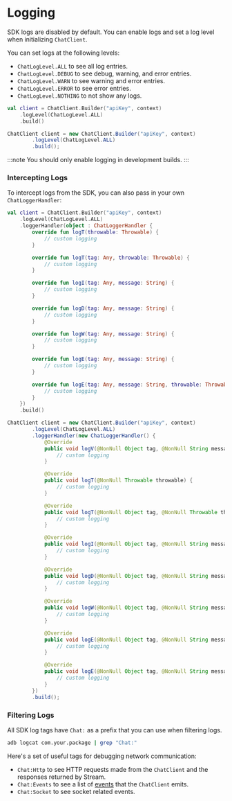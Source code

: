 
# Logging

SDK logs are disabled by default. You can enable logs and set a log level when initializing `ChatClient`.

You can set logs at the following levels:

- `ChatLogLevel.ALL` to see all log entries.
- `ChatLogLevel.DEBUG` to see debug, warning, and error entries.
- `ChatLogLevel.WARN` to see warning and error entries.
- `ChatLogLevel.ERROR` to see error entries.
- `ChatLogLevel.NOTHING` to not show any logs.

<Tabs>
<TabItem value="kotlin" label="Kotlin">

```kotlin
val client = ChatClient.Builder("apiKey", context)
    .logLevel(ChatLogLevel.ALL)
    .build()
```
</TabItem>

<TabItem value="java" label="Java">

```java
ChatClient client = new ChatClient.Builder("apiKey", context)
        .logLevel(ChatLogLevel.ALL)
        .build();
```
</TabItem>
</Tabs>

:::note
You should only enable logging in development builds.
:::

### Intercepting Logs

To intercept logs from the SDK, you can also pass in your own `ChatLoggerHandler`:

<Tabs>
<TabItem value="kotlin" label="Kotlin">

```kotlin
val client = ChatClient.Builder("apiKey", context)
    .logLevel(ChatLogLevel.ALL)
    .loggerHandler(object : ChatLoggerHandler {
        override fun logT(throwable: Throwable) {
            // custom logging
        }

        override fun logT(tag: Any, throwable: Throwable) {
            // custom logging
        }

        override fun logI(tag: Any, message: String) {
            // custom logging
        }

        override fun logD(tag: Any, message: String) {
            // custom logging
        }

        override fun logW(tag: Any, message: String) {
            // custom logging
        }

        override fun logE(tag: Any, message: String) {
            // custom logging
        }

        override fun logE(tag: Any, message: String, throwable: Throwable) {
            // custom logging
        }
    })
    .build()
```
</TabItem>

<TabItem value="java" label="Java">

```java
ChatClient client = new ChatClient.Builder("apiKey", context)
        .logLevel(ChatLogLevel.ALL)
        .loggerHandler(new ChatLoggerHandler() {
            @Override
            public void logV(@NonNull Object tag, @NonNull String message) {
                // custom logging
            }

            @Override
            public void logT(@NonNull Throwable throwable) {
                // custom logging
            }

            @Override
            public void logT(@NonNull Object tag, @NonNull Throwable throwable) {
                // custom logging
            }

            @Override
            public void logI(@NonNull Object tag, @NonNull String message) {
                // custom logging
            }

            @Override
            public void logD(@NonNull Object tag, @NonNull String message) {
                // custom logging
            }

            @Override
            public void logW(@NonNull Object tag, @NonNull String message) {
                // custom logging
            }

            @Override
            public void logE(@NonNull Object tag, @NonNull String message) {
                // custom logging
            }

            @Override
            public void logE(@NonNull Object tag, @NonNull String message, @NonNull Throwable throwable) {
                // custom logging
            }
        })
        .build();
```
</TabItem>
</Tabs>

### Filtering Logs

All SDK log tags have `Chat:` as a prefix that you can use when filtering logs.

```bash
adb logcat com.your.package | grep "Chat:"
```

Here's a set of useful tags for debugging network communication:

- `Chat:Http` to see HTTP requests made from the `ChatClient` and the responses returned by Stream.
- `Chat:Events` to see a list of [events](https://getstream.github.io/stream-chat-android/stream-chat-android-client/io.getstream.chat.android.client.events/-chat-event/) that the `ChatClient` emits.
- `Chat:Socket` to see socket related events.
